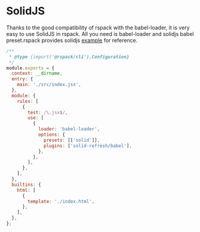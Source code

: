 # SolidJS

Thanks to the good compatibility of rspack with the babel-loader, it is very easy to use SolidJS in rspack. All you need is babel-loader and solidjs babel preset.rspack provides solidjs [example](https://github.com/modern-js-dev/rspack/tree/main/examples/solid) for reference.

```js title="rspack.config.js"
/**
 * @type {import('@rspack/cli').Configuration}
 */
module.exports = {
  context: __dirname,
  entry: {
    main: './src/index.jsx',
  },
  module: {
    rules: [
      {
        test: /\.jsx$/,
        use: [
          {
            loader: 'babel-loader',
            options: {
              presets: [['solid']],
              plugins: ['solid-refresh/babel'],
            },
          },
        ],
      },
    ],
  },
  builtins: {
    html: [
      {
        template: './index.html',
      },
    ],
  },
};
```
